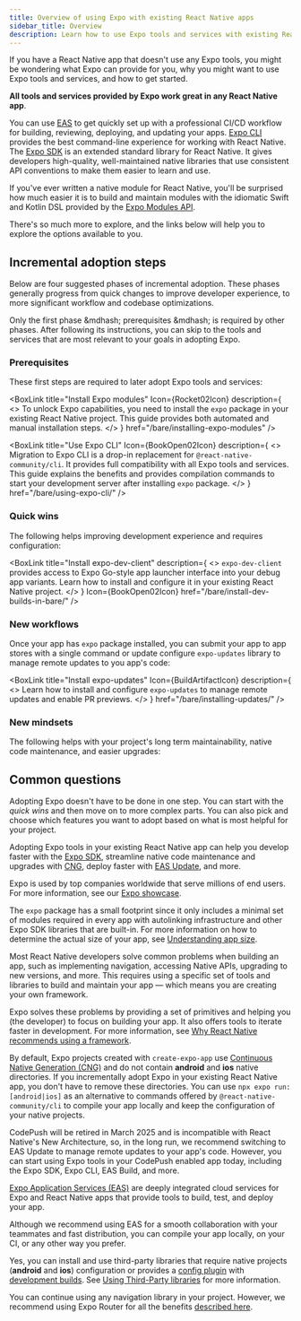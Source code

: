 ```yaml
---
title: Overview of using Expo with existing React Native apps
sidebar_title: Overview
description: Learn how to use Expo tools and services with existing React Native apps.
---
```




If you have a React Native app that doesn't use any Expo tools, you might be wondering what Expo can provide for you, why you might want to use Expo tools and services, and how to get started.

**All tools and services provided by Expo work great in any React Native app**.

You can use [EAS](/eas) to get quickly set up with a professional CI/CD workflow for building, reviewing, deploying, and updating your apps. [Expo CLI](/more/expo-cli/) provides the best command-line experience for working with React Native. The [Expo SDK](/versions/latest/) is an extended standard library for React Native. It gives developers high-quality, well-maintained native libraries that use consistent API conventions to make them easier to learn and use.

If you've ever written a native module for React Native, you'll be surprised how much easier it is to build and maintain modules with the idiomatic Swift and Kotlin DSL provided by the [Expo Modules API](/modules/overview/).

There's so much more to explore, and the links below will help you to explore the options available to you.

## Incremental adoption steps

Below are four suggested phases of incremental adoption. These phases generally progress from quick changes to improve developer experience, to more significant workflow and codebase optimizations.

Only the first phase &mdhash; prerequisites &mdhash; is required by other phases. After following its instructions, you can skip to the tools and services that are most relevant to your goals in adopting Expo.

### Prerequisites

These first steps are required to later adopt Expo tools and services:

<BoxLink
  title="Install Expo modules"
  Icon={Rocket02Icon}
  description={
    <>
      To unlock Expo capabilities, you need to install the <CODE>expo</CODE> package in your
      existing React Native project. This guide provides both automated and manual installation
      steps.
    </>
  }
  href="/bare/installing-expo-modules"
/>

<BoxLink
  title="Use Expo CLI"
  Icon={BookOpen02Icon}
  description={
    <>
      Migration to Expo CLI is a drop-in replacement for <CODE>@react-native-community/cli</CODE>.
      It provides full compatibility with all Expo tools and services. This guide explains the
      benefits and provides compilation commands to start your development server after installing
      <CODE>expo</CODE> package.
    </>
  }
  href="/bare/using-expo-cli/"
/>

### Quick wins

The following helps improving development experience and requires configuration:

<BoxLink
  title="Use Expo SDK"
  description="Use one of the many libraries provided by the Expo SDK, an extensive set of libraries that provide access to native APIs."
  Icon={DocsLogo}
  href="/versions/"
/>

<BoxLink
  title="Install expo-dev-client"
  description={
    <>
      <CODE>expo-dev-client</CODE> provides access to Expo Go-style app launcher interface into your
      debug app variants. Learn how to install and configure it in your existing React Native
      project.
    </>
  }
  Icon={BookOpen02Icon}
  href="/bare/install-dev-builds-in-bare/"
/>

<BoxLink
  title="Write native modules"
  description="Use the Expo Modules API to write native modules using Swift and Kotlin."
  Icon={Lightbulb01Icon}
  href="/modules/overview/"
/>

<BoxLink
  title="Native project upgrade helper"
  Icon={ChevronUpDoubleIcon}
  description="View file-by-file diffs of all the changes you need to make to your native projects to upgrade them to the next Expo SDK and React Native version."
  href="/bare/upgrade/"
/>

### New workflows

Once your app has `expo` package installed, you can submit your app to app stores with a single command or update configure `expo-updates` library to manage remote updates to you app's code:

<BoxLink
  title="App distribution"
  Icon={BuildArtifactIcon}
  description="Build and submit your app to app stores with a single command."
  href="/distribution/introduction"
/>

<BoxLink
  title="Install expo-updates"
  Icon={BuildArtifactIcon}
  description={
    <>
      Learn how to install and configure <CODE>expo-updates</CODE> to manage remote updates and
      enable PR previews.
    </>
  }
  href="/bare/installing-updates/"
/>

### New mindsets

The following helps with your project's long term maintainability, native code maintenance, and easier upgrades:

<BoxLink
  title="Adopt Prebuild"
  Icon={RefreshCw02Icon}
  description="Learn how to simplify maintaining your native projects by generating them on demand from configuration."
  href="/guides/adopting-prebuild/"
/>

<BoxLink
  title="Expo Router"
  Icon={RouterLogo}
  description="Expo Router is a file-based routing library that offers advantages such as organized navigation hierarchy, automatic deep linking support, and more."
  href="/router/introduction/"
/>

## Common questions

<Collapsible summary="How long will it take to adopt Expo in my existing React Native project?">

Adopting Expo doesn't have to be done in one step. You can start with the _quick wins_ and then move on to more complex parts. You can also pick and choose which features you want to adopt based on what is most helpful for your project.

</Collapsible>

<Collapsible summary="What will I gain from using Expo in my React Native app?">

Adopting Expo tools in your existing React Native app can help you develop faster with the [Expo SDK](/versions/latest/), streamline native code maintenance and upgrades with [CNG](/workflow/continuous-native-generation/), deploy faster with [EAS Update](/eas-update/introduction/), and more.

</Collapsible>

<Collapsible summary="Who uses Expo?">

Expo is used by top companies worldwide that serve millions of end users. For more information, see our [Expo showcase](https://expo.dev/customers).

</Collapsible>

<Collapsible summary="What impact will adopting Expo have on my app's size?">

The `expo` package has a small footprint since it only includes a minimal set of modules required in every app with autolinking infrastructure and other Expo SDK libraries that are built-in. For more information on how to determine the actual size of your app, see [Understanding app size](/distribution/app-size/).

</Collapsible>

<Collapsible summary="Why did React Native recommend using Expo?">

Most React Native developers solve common problems when building an app, such as implementing navigation, accessing Native APIs, upgrading to new versions, and more. This requires using a specific set of tools and libraries to build and maintain your app &mdash; which means you are creating your own framework.

Expo solves these problems by providing a set of primitives and helping you (the developer) to focus on building your app. It also offers tools to iterate faster in development. For more information, see [Why React Native recommends using a framework](https://reactnative.dev/blog/2024/06/25/use-a-framework-to-build-react-native-apps).

</Collapsible>

<Collapsible summary="Do I have to get rid of my native projects to use Expo?">

By default, Expo projects created with `create-expo-app` use [Continuous Native Generation (CNG)](/workflow/continuous-native-generation/) and do not contain **android** and **ios** native directories. If you incrementally adopt Expo in your existing React Native app, you don't have to remove these directories. You can use `npx expo run:[android|ios]` as an alternative to commands offered by `@react-native-community/cli` to compile your app locally and keep the configuration of your native projects.

</Collapsible>

<Collapsible summary="I use CodePush. Can I continue using it with Expo?">

CodePush will be retired in March 2025 and is incompatible with React Native's New Architecture, so, in the long run, we recommend switching to EAS Update to manage remote updates to your app's code. However, you can start using Expo tools in your CodePush enabled app today, including the Expo SDK, Expo CLI, EAS Build, and more.

</Collapsible>

<Collapsible summary="Do I have to build with EAS?">

[Expo Application Services (EAS)](/eas/) are deeply integrated cloud services for Expo and React Native apps that provide tools to build, test, and deploy your app.

Although we recommend using EAS for a smooth collaboration with your teammates and fast distribution, you can compile your app locally, on your CI, or any other way you prefer.

</Collapsible>

<Collapsible summary="Can I install third-party native libraries in my code?">

Yes, you can install and use third-party libraries that require native projects (**android** and **ios**) configuration or provides a [config plugin](/config-plugins/introduction/) with [development builds](/workflow/overview/#development-builds). See [Using Third-Party libraries](/workflow/using-libraries/#third-party-libraries) for more information.

</Collapsible>

<Collapsible summary="I use React Navigation. Do I have to use Expo Router?">

You can continue using any navigation library in your project. However, we recommend using Expo Router for all the benefits [described here](/router/introduction).

</Collapsible>
